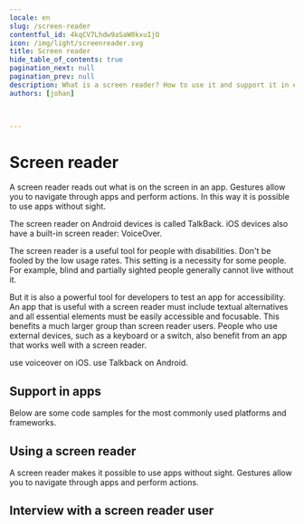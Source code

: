```yaml
---
locale: en
slug: /screen-reader
contentful_id: 4kqCV7Lhdw9aSaW0kxuIjO
icon: /img/light/screenreader.svg
title: Screen reader
hide_table_of_contents: true
pagination_next: null
pagination_prev: null
description: What is a screen reader? How to use it and support it in een app.
authors: [johan]


	
---
```


# Screen reader

A screen reader reads out what is on the screen in an app. Gestures allow you to navigate through apps and perform actions. In this way it is possible to use apps without sight. 

The screen reader on Android devices is called TalkBack. iOS devices also have a built-in screen reader: VoiceOver.

The screen reader is a useful tool for people with disabilities. Don't be fooled by the low usage rates. This setting is a necessity for some people. For example, blind and partially sighted people generally cannot live without it. 

But it is also a powerful tool for developers to test an app for accessibility. An app that is useful with a screen reader must include textual alternatives and all essential elements must be easily accessible and focusable. This benefits a much larger group than screen reader users. People who use external devices, such as a keyboard or a switch, also benefit from an app that works well with a screen reader.

<TwoColumnBlock>
  <LeftColumn>
    <ColumnRow>
      <PercentageBlock
        metrics={[
          { title: 'iOS - voiceover metric', key: 'ios-accessibility_is_voice_over_running-true', isPercentage: true }
        ]}
        linkLabel="More about the screen reader"
        linkUrl="/en/stats/screen-reader">
        use voiceover on iOS.
      </PercentageBlock>
    </ColumnRow>
  </LeftColumn>
  <RightColumn>
    <ColumnRow>
      <PercentageBlock
        metrics={[
          { title: 'Android - talkback metric', key: 'android-accessibility_is_talk_back_enabled-true', isPercentage: true }
        ]}
        linkLabel="More about the screen reader"
        linkUrl="/en/stats/screen-reader">
        use Talkback on Android.
      </PercentageBlock>
    </ColumnRow>
  </RightColumn>
</TwoColumnBlock>

## Support in apps

Below are some code samples for the most commonly used platforms and frameworks.

<CodeSample id="accessibility-label" locale="en"/>

## Using a screen reader

A screen reader makes it possible to use apps without sight. Gestures allow you to navigate through apps and perform actions.

<LinkList title="List of screen reader features" isHighlighted={true}>
  <LinkListItem url="/en/docs/android/features/talkback" title="TalkBack for Android" pageTitle="TalkBack: screen reader for Android" shortDescription="This article provides in-depth information about the TalkBack screen reader for Android." icon="/img/light/screenreader.svg" iconAlt="Screen Reader icon"/>
  <LinkListItem url="/en/docs/ios/features/voiceover" title="VoiceOver for iOS" pageTitle="VoiceOver: screen reader for iOS" shortDescription="This article provides in-depth information about the VoiceOver screen reader on iOS." icon="/img/light/screenreader.svg" iconAlt="Screen Reader icon"/>
</LinkList>

## Interview with a screen reader user

<Quote
  quote="How many hours a day I use my phone? How many hours do you use your eyes?"
  name="Jesse"
  imageSrc="/img/light/Jesse.png"
  alt="Photo Jesse"
  linkLabel="Read the interview with Jesse"
  url="/en/articles/jesse"
/>